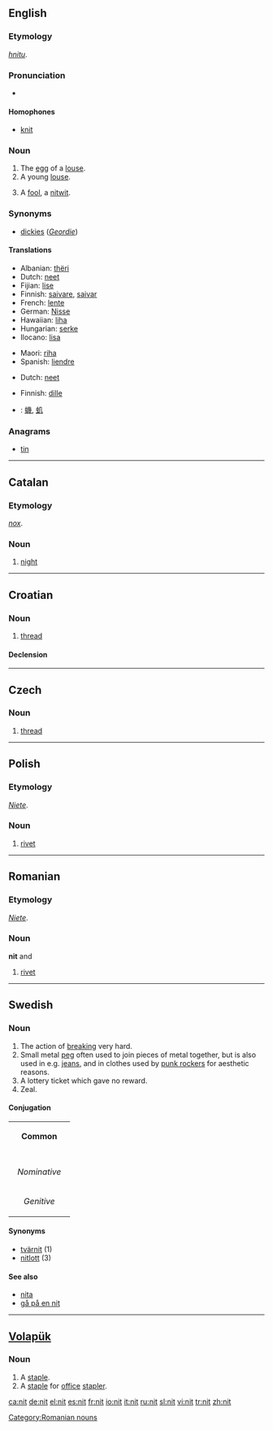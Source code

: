 ==English==

===Etymology===
{{OE.}} ''[[hnitu]]''.

===Pronunciation===
*{{rhymes|ɪt}}

====Homophones====
*[[knit]]

===Noun===
{{en-noun}}

# The [[egg]] of a [[louse]].
# A young [[louse]].
# {{slang}} A [[fool]], a [[nitwit]].

===Synonyms===
*[[dickies]] (''[[Geordie]]'')

====Translations====
{{trans-top|egg of a louse}}
*Albanian: [[thëri]] {{fpl}}
*Dutch: [[neet]] {{f}}
*Fijian: [[lise]]
*Finnish: [[saivare]], [[saivar]]
*French: [[lente]] {{f}}
*German: [[Nisse]] {{f}}
*Hawaiian: [[liha]]
*Hungarian: [[serke]]
*Ilocano: [[lisa]]
{{trans-mid}}
*Maori: [[riha]]
*Spanish: [[liendre]] {{f}}
{{trans-bottom}}

{{trans-top|young louse}}
*Dutch: [[neet]] {{f}}
{{trans-mid}}
{{trans-bottom}}

{{trans-top|slang: fool, nitwit}}
*Finnish: [[dille]]
{{trans-mid}}
{{trans-bottom}}

{{checktrans}}
*{{ttbc|CJKV Characters}}: [[蟣]], [[虮]]

===Anagrams===
*[[tin]]

----

==Catalan==

===Etymology===
{{L.|ca}} ''[[nox]]''.

===Noun===
{{ca-noun-f}}

# [[night]]

----

==Croatian==

===Noun===
{{hr-noun|g=f|niti}}

# [[thread]]

====Declension====
{{hr-decl-noun
|nit|niti
|niti|niti
|niti|nitima
|nit|niti
|niti|niti
|niti|nitima
|niću / niti|nitima
}}

----

==Czech==

===Noun===
{{infl|cs|noun}}

# [[thread]]

----

==Polish==

===Etymology===
{{G.|pl}} ''[[Niete]]''.

===Noun===
{{infl|pl|noun|gender=m}}

# [[rivet]]

----

==Romanian==

===Etymology===
{{G.|ro}} ''[[Niete]]''.

===Noun===
'''nit''' {{f}} and {{m}}

# [[rivet]]

[[Category:Romanian nouns]]

----

==Swedish==

===Noun===
{{infl|sv|noun}}

# The action of [[breaking]] very hard.
# Small metal [[peg]] often used to join pieces of metal together, but is also used in e.g. [[jeans]], and in clothes used by [[punk rocker]]s for aesthetic reasons.
# A lottery ticket which gave no reward.
# Zeal.

====Conjugation====
{| border=1 cellspacing=0
| bgcolor=#FFFFF0 colspan=5 align=center | '''Common'''
|-
|- bgcolor=#FFFFF0 align=center
! rowspan=2 |
| colspan=2 width=105 | ''Singular''
| colspan=2 | ''Plural''
|- bgcolor=#FFFFF0 align=center
| width=105 | ''Indefinite''
| width=105 | ''Definite''
| width=105 | ''Indefinite''
|  width=105 | ''Definite''
|- align=center
| width=105 bgcolor=#FFFFF0 | ''Nominative''
| [[nit]]
| [[niten]]
| [[nitar]]
| [[nitarna]]
|- align=center
| width=105 bgcolor=#FFFFF0 | ''Genitive''
| [[nits]]
| [[nitens]]
| [[nitars]]
| [[nitarnas]]
|}

====Synonyms====
*[[tvärnit]] (1)
*[[nitlott]] (3)

====See also====
*[[nita]]
*[[gå på en nit]]

----

==[[Volapük]]==

===Noun===
{{infl|vo|noun}}

# A [[staple]].
# A [[staple]] for [[office]] [[stapler]].

[[ca:nit]]
[[de:nit]]
[[el:nit]]
[[es:nit]]
[[fr:nit]]
[[io:nit]]
[[it:nit]]
[[ru:nit]]
[[sl:nit]]
[[vi:nit]]
[[tr:nit]]
[[zh:nit]]